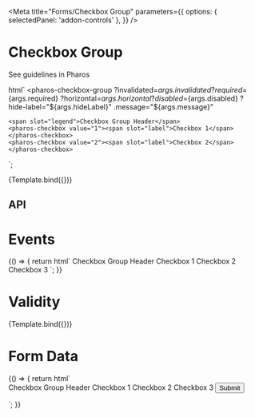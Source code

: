 

<Meta
  title="Forms/Checkbox Group"
  parameters={{
    options: { selectedPanel: 'addon-controls' },
  }}
/>

# Checkbox Group

<pharos-link href="https://www.jstor.org/pharos/components/checkbox" target="_blank">See guidelines in Pharos</pharos-link>

  html` <pharos-checkbox-group
    ?invalidated=${args.invalidated}
    ?required=${args.required}
    ?horizontal=${args.horizontal}
    ?disabled=${args.disabled}
    ?hide-label="${args.hideLabel}"
    .message="${args.message}"
  >
    <span slot="legend">Checkbox Group Header</span>
    <pharos-checkbox value="1"><span slot="label">Checkbox 1</span></pharos-checkbox>
    <pharos-checkbox value="2"><span slot="label">Checkbox 2</span></pharos-checkbox>
  </pharos-checkbox-group>`;

<Canvas withToolbar>
  <Story name="Base" args={{ horizontal: false, hideLabel: false, disabled: false }}>
    {Template.bind({})}
  </Story>
</Canvas>

## API

<ArgsTable of="pharos-checkbox-group" />

# Events

<Canvas withToolbar>
  <Story name="Events">
    {() => {
      return html` <pharos-checkbox-group
        @change="${(e) => action('Change')(JSON.stringify(e.target.value))}"
        name="checkbox-group2"
      >
        <span slot="legend">Checkbox Group Header</span>
        <pharos-checkbox value="1"><span slot="label">Checkbox 1</span></pharos-checkbox>
        <pharos-checkbox value="2"><span slot="label">Checkbox 2</span></pharos-checkbox>
        <pharos-checkbox value="3"><span slot="label">Checkbox 3</span></pharos-checkbox>
      </pharos-checkbox-group>`;
    }}
  </Story>
</Canvas>

# Validity

<Canvas withToolbar>
  <Story
    name="Validity"
    args={{
      horizontal: false,
      required: true,
      invalidated: true,
      message: 'This field is required, please make a selection',
    }}
  >
    {Template.bind({})}
  </Story>
</Canvas>

# Form Data

<Canvas withToolbar>
  <Story name="Form Data">
    {() => {
      return html`
        <form name="my-form" action="https://httpbin.org/post" method="POST">
          <pharos-checkbox-group
            @change="${(e) => action('Change')(e.target.value)}"
            name="checkbox-group4"
            required
          >
            <span slot="legend">Checkbox Group Header</span>
            <pharos-checkbox value="1"><span slot="label">Checkbox 1</span></pharos-checkbox>
            <pharos-checkbox value="2"><span slot="label">Checkbox 2</span></pharos-checkbox>
            <pharos-checkbox value="3"><span slot="label">Checkbox 3</span></pharos-checkbox>
          </pharos-checkbox-group>
          <input
            type="submit"
            value="Submit"
            @click="${(e) => {
              e.preventDefault();
              const form = document.querySelector('form[name="my-form"]');
              const formData = createFormData(form);
              const xhr = new XMLHttpRequest();
              xhr.open('POST', 'https://httpbin.org/post', true);
              xhr.onload = function () {
                const response = JSON.parse(this.responseText);
                action('FormData')(JSON.stringify(response.form));
              };
              xhr.send(formData);
            }}"
          />
        </form>
      `;
    }}
  </Story>
</Canvas>
